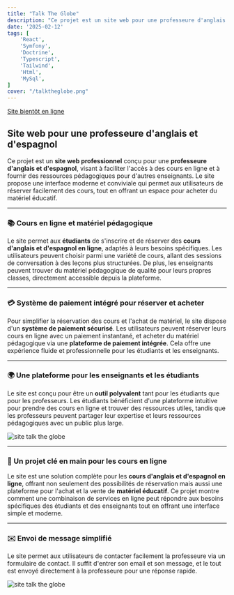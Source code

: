 ```yaml
---
title: "Talk The Globe"
description: "Ce projet est un site web pour une professeure d'anglais et d'espagnol. Il permet aux utilisateurs de réserver des cours en ligne, de trouver du matériel pédagogique pour enseignants, et d'accéder à un système de paiement pour réserver des cours ou acheter du matériel."
date: '2025-02-12'
tags: [
	'React',
	'Symfony',
	'Doctrine',
	'Typescript',
	'Tailwind',
	'Html',
	'MySql',
]
cover: "/talktheglobe.png"
---
```


[Site bientôt en ligne]()

## **Site web pour une professeure d'anglais et d'espagnol**

Ce projet est un **site web professionnel** conçu pour une **professeure d'anglais et d'espagnol**, visant à faciliter l'accès à des cours en ligne et à fournir des ressources pédagogiques pour d'autres enseignants. Le site propose une interface moderne et conviviale qui permet aux utilisateurs de réserver facilement des cours, tout en offrant un espace pour acheter du matériel éducatif.

---

### **📚 Cours en ligne et matériel pédagogique**

Le site permet aux **étudiants** de s'inscrire et de réserver des **cours d'anglais et d'espagnol en ligne**, adaptés à leurs besoins spécifiques. Les utilisateurs peuvent choisir parmi une variété de cours, allant des sessions de conversation à des leçons plus structurées. De plus, les enseignants peuvent trouver du matériel pédagogique de qualité pour leurs propres classes, directement accessible depuis la plateforme.

---

### **💳 Système de paiement intégré pour réserver et acheter**

Pour simplifier la réservation des cours et l'achat de matériel, le site dispose d'un **système de paiement sécurisé**. Les utilisateurs peuvent réserver leurs cours en ligne avec un paiement instantané, et acheter du matériel pédagogique via une **plateforme de paiement intégrée**. Cela offre une expérience fluide et professionnelle pour les étudiants et les enseignants.

---

### **🌍 Une plateforme pour les enseignants et les étudiants**

Le site est conçu pour être un **outil polyvalent** tant pour les étudiants que pour les professeurs. Les étudiants bénéficient d'une plateforme intuitive pour prendre des cours en ligne et trouver des ressources utiles, tandis que les professeurs peuvent partager leur expertise et leurs ressources pédagogiques avec un public plus large.

<img src="/covertalktheglobe.png" alt="site talk the globe" />

---

### **🚀 Un projet clé en main pour les cours en ligne**

Le site est une solution complète pour les **cours d'anglais et d'espagnol en ligne**, offrant non seulement des possibilités de réservation mais aussi une plateforme pour l'achat et la vente de **matériel éducatif**. Ce projet montre comment une combinaison de services en ligne peut répondre aux besoins spécifiques des étudiants et des enseignants tout en offrant une interface simple et moderne.

---

### **✉️ Envoi de message simplifié**
Le site permet aux utilisateurs de contacter facilement la professeure via un formulaire de contact. Il suffit d'entrer son email et son message, et le tout est envoyé directement à la professeure pour une réponse rapide.

<img src="/mailtalktheglobe.png" alt="site talk the globe" />
